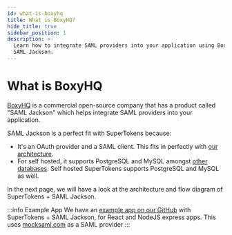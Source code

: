 ```yaml
---
id: what-is-boxyhq
title: What is BoxyHQ?
hide_title: true
sidebar_position: 1
description: >-
  Learn how to integrate SAML providers into your application using BoxyHQ's
  SAML Jackson.
---
```


# What is BoxyHQ

[BoxyHQ](https://boxyhq.com/) is a commercial open-source company that has a product called "SAML Jackson" which helps integrate SAML providers into your application.

SAML Jackson is a perfect fit with SuperTokens because:
- It's an OAuth provider and a SAML client. This fits in perfectly with [our architecture](../saml-login).
- For self hosted, it supports PostgreSQL and MySQL amongst [other databases](https://boxyhq.com/docs/jackson/deploy/service#database). Self hosted SuperTokens supports PostgreSQL and MySQL as well.

In the next page, we will have a look at the architecture and flow diagram of SuperTokens + SAML Jackson.

:::info Example App
We have an [example app on our GitHub](https://github.com/supertokens/jackson-supertokens-express) with SuperTokens + SAML Jackson, for React and NodeJS express apps. This uses [mocksaml.com](https://mocksaml.com/) as a SAML provider
:::
